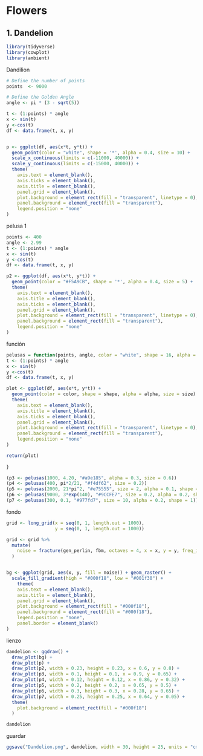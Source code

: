 
# Flowers

## 1. Dandelion

```r
library(tidyverse)
library(cowplot)
library(ambient)
```

Dandilion
```r
# Define the number of points
points  <- 9000

# Define the Golden Angle
angle <- pi * (3 - sqrt(5))

t <- (1:points) * angle
x <- sin(t)
y <-cos(t)
df <- data.frame(t, x, y)


p <- ggplot(df, aes(x*t, y*t)) + 
  geom_point(color = "white", shape = '*', alpha = 0.4, size = 10) +
  scale_x_continuous(limits = c(-11000, 40000)) +
  scale_y_continuous(limits = c(-15000, 40000)) +
  theme(
    axis.text = element_blank(),
    axis.ticks = element_blank(),
    axis.title = element_blank(),
    panel.grid = element_blank(),
    plot.background = element_rect(fill = "transparent", linetype = 0),
    panel.background = element_rect(fill = "transparent"),
    legend.position = "none"
)

```

pelusa 1
```r
points <- 400
angle <- 2.99
t <- (1:points) * angle
x <- sin(t)
y <-cos(t)
df <- data.frame(t, x, y)

p2 <- ggplot(df, aes(x*t, y*t)) + 
  geom_point(color = "#F5A9CB", shape = '*', alpha = 0.4, size = 5) +
  theme(
    axis.text = element_blank(),
    axis.title = element_blank(),
    axis.ticks = element_blank(),
    panel.grid = element_blank(),
    plot.background = element_rect(fill = "transparent", linetype = 0),
    panel.background = element_rect(fill = "transparent"),
    legend.position = "none"
)
```

función
```r
pelusas = function(points, angle, color = "white", shape = 16, alpha = 0.5, size = 1){
t <- (1:points) * angle
x <- sin(t)
y <-cos(t)
df <- data.frame(t, x, y)

plot <- ggplot(df, aes(x*t, y*t)) + 
  geom_point(color = color, shape = shape, alpha = alpha, size = size) +
  theme(
    axis.text = element_blank(),
    axis.title = element_blank(),
    axis.ticks = element_blank(),
    panel.grid = element_blank(),
    plot.background = element_rect(fill = "transparent", linetype = 0),
    panel.background = element_rect(fill = "transparent"),
    legend.position = "none"
) 

return(plot)
  
}
```

```r
(p3 <- pelusas(1000, 4.20, "#a9e185", alpha = 0.3, size = 0.6))
(p4 <- pelusas(400, pi*2/21, "#f4df62", size = 0.2))
(p5 <- pelusas(2000, 21*pi^2, "#e75555", size = 2, alpha = 0.1, shape = 1))
(p6 <- pelusas(9000, 3*exp(140), "#9CCFE7", size = 0.2, alpha = 0.2, shape = 16)) 
(p7 <- pelusas(300, 0.1, "#977fd7", size = 10, alpha = 0.2, shape = 1))
```

fondo
```r

grid <- long_grid(x = seq(0, 1, length.out = 1000),
                  y = seq(0, 1, length.out = 1000))

grid <- grid %>% 
  mutate(
    noise = fracture(gen_perlin, fbm, octaves = 4, x = x, y = y, freq_init = 5)
  ) 


bg <- ggplot(grid, aes(x, y, fill = noise)) + geom_raster() +
  scale_fill_gradient(high = "#000f18", low = "#001f30") +
    theme(
    axis.text = element_blank(),
    axis.title = element_blank(),
    panel.grid = element_blank(),
    plot.background = element_rect(fill = "#000f18"),
    panel.background = element_rect(fill = "#000f18"),
    legend.position = "none",
    panel.border = element_blank()
)

```

lienzo
```r
dandelion <- ggdraw() +
  draw_plot(bg) +
  draw_plot(p) +
  draw_plot(p2, width = 0.23, height = 0.23, x = 0.6, y = 0.8) +
  draw_plot(p3, width = 0.1, height = 0.1, x = 0.9, y = 0.65) +
  draw_plot(p4, width = 0.12, height = 0.12, x = 0.86, y = 0.32) +
  draw_plot(p5, width = 0.2, height = 0.2, x = 0.65, y = 0.5) +
  draw_plot(p6, width = 0.3, height = 0.3, x = 0.28, y = 0.65) +
  draw_plot(p7, width = 0.25, height = 0.25, x = 0.64, y = 0.05) +
  theme(
    plot.background = element_rect(fill = "#000f18")
  )

dandelion
```

guardar
```r
ggsave("Dandelion.png", dandelion, width = 30, height = 25, units = "cm")
```

